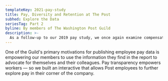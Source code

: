 ```yaml
---
templateKey: 2021-pay-study
title: Pay, Diversity and Retention at The Post
subhed: Explore the Data
seriesTag: Part 2
byline: By members of The Washington Post Guild
description: >-
  As a follow-up to our 2019 pay study, we once again examine compensation at The Washington Post by race, gender, age and department. But this report goes a step further, using demographic data provided by the company and obtained by the Guild to explore diversity and retention at the organization.
---
```

<PayStudyLinkbox className="left" />

One of the Guild's primary motivations for publishing employee pay data is empowering our members to use the information they find in the report to advocate for themselves and their colleagues. Pay transparency empowers workers — so we built an interactive that allows Post employees to further explore pay in their corner of the company.

<PayGraphics />
